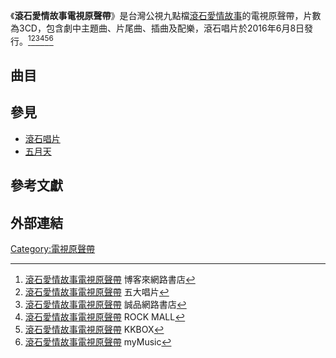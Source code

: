{{Infobox Album
| Name =滾石愛情故事電視原聲帶
| Type =原聲帶
| Artist =[[莫文蔚|莫文蔚]]、[[趙詠華|趙詠華]]、[[五月天|五月天]]、[[劉若英|劉若英]]、[[金智娟|金智娟]]、[[陳淑樺|陳淑樺]]、[[周華健|周華健]]、[[任賢齊|任賢齊]]、[[順子|順子]]、[[楊乃文|楊乃文]]、[[萬芳|萬芳]]、[[梁靜茹|梁靜茹]]、[[李宗盛|李宗盛]]、[[伍佰|伍佰]]、[[張震嶽|張震嶽]]、[[陳昇|陳昇]]、[[黃品源|黃品源]]、[[辛曉琪|辛曉琪]]、[[林憶蓮|林憶蓮]]、[[張艾嘉|張艾嘉]]
| Cover =
| Longtype =
| Released =2016年6月8日
| Recorded =
| Genre =[[華語流行音樂|華語流行音樂]]
| Length =
| Label =[[滾石唱片|滾石唱片]] 製作<br />[[滾石唱片|滾石唱片]] 發行
| Producer =
| Chart position =
| Certification =
| Misc =
}}

{{Main|滾石愛情故事}}

《'''滾石愛情故事電視原聲帶'''》是台灣公視九點檔[[滾石愛情故事|滾石愛情故事]]的電視原聲帶，片數為3CD，包含劇中主題曲、片尾曲、插曲及配樂，滾石唱片於2016年6月8日發行。<ref>[http://www.books.com.tw/exep/cdfile.php?item=0020193124 滾石愛情故事電視原聲帶] 博客來網路書店</ref><ref>[https://www.5music.com.tw/CDList-C.asp?cdno=437425679187 滾石愛情故事電視原聲帶] {{Wayback|url=https://www.5music.com.tw/CDList-C.asp?cdno=437425679187 |date=20160729004939 }} 五大唱片</ref><ref>[http://www.eslite.com/product.aspx?pgid=1004121682513616&name=%e6%bb%be%e7%9f%b3%e6%84%9b%e6%83%85%e6%95%85%e4%ba%8b+(3CD) 滾石愛情故事電視原聲帶] 誠品網路書店</ref><ref>[http://www.rockmall.com.tw/mod/product/index.php?REQUEST_ID=cGFnZT1kZXRhaWwmUElEPTM0NTU4 滾石愛情故事電視原聲帶] {{Wayback|url=http://www.rockmall.com.tw/mod/product/index.php?REQUEST_ID=cGFnZT1kZXRhaWwmUElEPTM0NTU4 |date=20170609090902 }} ROCK MALL</ref><ref>[https://www.kkbox.com/hk/tc/album/qV9APNQBo-4CEh0FxTMc0091-index.html 滾石愛情故事電視原聲帶] KKBOX</ref><ref>[https://www.mymusic.net.tw/ux/w/album/show/379117 滾石愛情故事電視原聲帶] {{Wayback|url=https://www.mymusic.net.tw/ux/w/album/show/379117 |date=20160617191104 }} myMusic</ref>

== 曲目 ==
{{Tracklist
| collapsed =
| headline =CD1：戀習座
| font_size =
| total_length =
| extra_column =演唱者

| title1 =愛情
| note1 =
| longnote1 =
| music1 =[[張洪量|張洪量]]
| lyrics1 =[[姚謙|姚謙]]
| arranger1 =[[董運昌|董運昌]]
| producer1 =
| extra1 =[[莫文蔚|莫文蔚]]
| length1 =4:45

| title2 =最浪漫的事
| note2 =
| longnote2 =
| music2 =[[李正帆|李正帆]]
| lyrics2 =[[姚若龍|姚若龍]]
| arranger2 =李正帆
| producer2 =
| extra2 =[[趙詠華|趙詠華]]
| length2 =4:26

| title3 =成全
| note3 =
| longnote3 =
| music3 =[[陳小霞|陳小霞]]
| lyrics3 =[[施立|施立]]、[[陳沒|陳沒]]
| arranger3 =Martin Tang
| producer3 =
| extra3 =[[劉若英|劉若英]]
| length3 =4:35

| title4 =飄洋過海來看你
| note4 =
| longnote4 =
| music4 =[[李宗盛|李宗盛]]
| lyrics4 =李宗盛
| arranger4 =TROFPRCE
| producer4 =
| extra4 =[[金智娟|金智娟]](娃娃)
| length4 =5:37

| title5 =你走你的路
| note5 =
| longnote5 =
| music5 =李宗盛
| lyrics5 =李宗盛
| arranger5 =李正帆
| producer5 =
| extra5 =[[陳淑樺|陳淑樺]]、李宗盛
| length5 =4:16

| title6 =終結孤單
| note6 =
| longnote6 =
| music6 =[[五月天|五月天]][[陳信宏|阿信]]
| lyrics6 =[[五月天|五月天]][[陳信宏|阿信]]
| arranger6 =[[五月天|五月天]]
| producer6 =
| extra6 =[[五月天|五月天]]
| length6 =3:10

| title7 =我是真的付出我的愛
| note7 =
| longnote7 =
| music7 =[[陳煥昌|小蟲]]
| lyrics7 =小蟲
| arranger7 =[[盧東尼|盧東尼]]
| producer7 =
| extra7 =[[周華健|周華健]]
| length7 =4:48

| title8 =對面的女孩看過來
| note8 =
| longnote8 =
| music8 =[[陳慶祥|陳慶祥]]
| lyrics8 =陳慶祥
| arranger8 =[[許華強|許華強]]
| producer8 =
| extra8 =[[任賢齊|任賢齊]]
| length8 =3:08

| title9 =寫一首歌APRIL 5, 1969
| note9 =
| longnote9 =
| music9 =SHUNZA 順子
| lyrics9 =SHUNZA 順子、JEFF C
| arranger9 =順子、[[袁述中|袁述中]]
| producer9 =
| extra9 =[[順子|順子]]
| length9 =4:57

| title10 =祝我幸福
| note10 =
| longnote10 =
| music10 =陳小霞
| lyrics10 =施立
| arranger10 =陳小霞、[[鍾成虎|鍾成虎]]
| producer10 =
| extra10 =[[楊乃文|楊乃文]]
| length10 =4:24
}}

{{Tracklist
| collapsed =
| headline =CD2：愛離座
| font_size =
| total_length =
| extra_column =演唱者

| title1 =新不了情
| note1 =
| longnote1 =
| music1 =[[鮑比達|鮑比達]]
| lyrics1 =[[黃鬱|黃鬱]]
| arranger1 =鮑比達
| producer1 =
| extra1 =[[萬芳|萬芳]]
| length1 =4:26

| title2 =如果有一天
| note2 =
| longnote2 =
| music2 =[[郭文賢|郭文賢]]
| lyrics2 =[[易齊|易齊]]
| arranger2 =[[黃韻仁|黃韻仁]]
| producer2 =
| extra2 =[[梁靜茹|梁靜茹]] 
| length2 =4:42

| title3 =鬼迷心竅
| note3 =
| longnote3 =
| music3 =[[李宗盛|李宗盛]]
| lyrics3 =李宗盛
| arranger3 =JENNY CHIN
| producer3 =
| extra3 =[[李宗盛|李宗盛]] 
| length3 =4:20

| title4 =挪威的森林
| note4 =
| longnote4 =
| music4 =伍佰
| lyrics4 =伍佰
| arranger4 =伍佰 & China Blue
| producer4 =
| extra4 =[[伍佰|伍佰]]&China Blue
| length4 =6:31

| title5 =愛我別走
| note5 =
| longnote5 =
| music5 =張震嶽
| lyrics5 =張震嶽
| arranger5 =張震嶽
| producer5 =
| extra5 =[[張震嶽|張震嶽]]
| length5 =4:43

| title6 =最後一次溫柔
| note6 =
| longnote6 =
| music6 =陳昇
| lyrics6 =陳昇
| arranger6 =[[黃韻玲|黃韻玲]]
| producer6 =
| extra6 =[[陳昇|陳昇]]
| length6 =4:56

| title7 =小薇
| note7 =
| longnote7 =
| music7 =阿弟
| lyrics7 =阿弟
| arranger7 =[[陳傑漢|陳傑漢]]
| producer7 =
| extra7 =[[黃品源|黃品源]]
| length7 =3:16

| title8 =味道
| note8 =
| longnote8 =
| music8 =[[黃國倫|黃國倫]]
| lyrics8 =[[姚謙|姚謙]]
| arranger8 =屠穎
| producer8 =
| extra8 =[[辛曉琪|辛曉琪]]
| length8 =3:56

| title9 =傷痕
| note9 =
| longnote9 =
| music9 =李宗盛
| lyrics9 =李宗盛
| arranger9 =Mac Chew
| producer9 =
| extra9 =[[林憶蓮|林憶蓮]]
| length9 =6:06

| title10 =愛的代價
| note10 =
| longnote10 =
| music10 =李宗盛
| lyrics10 =李宗盛
| arranger10 =[[李正帆|李正帆]]
| producer10 =
| extra10 =[[張艾嘉|張艾嘉]]
| length10 =5:05
}}

{{Tracklist
| collapsed =
| headline =Bonus CD：自由入座
| font_size =
| total_length =
| extra_column =演唱者

| title1 =悸動
| note1 =對面的女孩看過來
| longnote1 =
| music1 =陳啟天
| lyrics1 =
| arranger1 =陳啟天
| producer1 =
| extra1 =配樂
| length1 =3:42

| title2 =窒愛
| note2 =最後一次溫柔
| longnote2 =
| music2 =陳啟天
| lyrics2 =
| arranger2 =陳啟天
| producer2 =
| extra2 =配樂
| length2 =2:20

| title3 =放手
| note3 =你走你的路
| longnote3 =
| music3 =陳啟天
| lyrics3 =
| arranger3 =陳啟天
| producer3 =
| extra3 =配樂
| length3 =2:40

| title4 =拯救
| note4 =挪威的森林
| longnote4 =
| music4 =陳啟天
| lyrics4 =
| arranger4 =陳啟天
| producer4 =
| extra4 =配樂
| length4 =3:01

| title5 =惆悵
| note5 =成全
| longnote5 =
| music5 =陳啟天
| lyrics5 =
| arranger5 =陳啟天
| producer5 =
| extra5 =配樂
| length5 =2:07

| title6 =茫然
| note6 =最浪漫的事
| longnote6 =
| music6 =陳啟天
| lyrics6 =
| arranger6 =陳啟天
| producer6 =
| extra6 =配樂
| length6 =2:38

| title7 =記憶
| note7 =鬼迷心竅
| longnote7 =
| music7 =陳啟天
| lyrics7 =
| arranger7 =陳啟天
| producer7 =
| extra7 =配樂
| length7 =2:40

| title8 =孤單
| note8 =終結孤單
| longnote8 =
| music8 =陳啟天
| lyrics8 =
| arranger8 =陳啟天
| producer8 =
| extra8 =配樂
| length8 =2:30

| title9 =遺憾
| note9 =新不了情
| longnote9 =
| music9 =陳啟天
| lyrics9 =
| arranger9 =陳啟天
| producer9 =
| extra9 =配樂
| length9 =2:13 

| title10 =錯過
| note10 =我是真的付出我的愛
| longnote10 =
| music10 =陳啟天
| lyrics10 =
| arranger10 =陳啟天
| producer10 =
| extra10 =配樂
| length10 =2:34

| title11 =追憶
| note11 =OT：愛我別走
| longnote11 =
| music11 =[[張震嶽|張震嶽]]
| lyrics11 =張震嶽
| arranger11 =
| producer11 =
| extra11 =配樂
| length11 =2:19

| title12 =棲息
| note12 =OT：飄洋過海來看你
| longnote12 =
| music12 =[[李宗盛|李宗盛]]
| lyrics12 =李宗盛
| arranger12 =
| producer12 =
| extra12 =配樂
| length12 =4:42
}}

== 參見 ==
* [[滾石唱片|滾石唱片]]
* [[五月天|五月天]]
== 參考文獻 ==
{{reflist}}
== 外部連結 ==
[[Category:電視原聲帶|Category:電視原聲帶]]